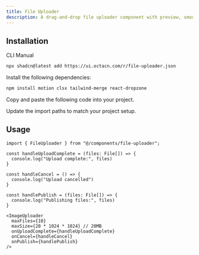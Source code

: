 ```yaml
---
title: File Uploader
description: A drag-and-drop file uploader component with preview, smooth animations, and progress tracking.
---
```


<ComponentPreview
  name="file-uploader-demo"
  className="[&_.preview>[data-orientation=vertical]]:sm:max-w-[80%] **:[.preview]:min-h-[630px] **:[pre]:h-[630px]"
  description="An accordion with three items"
  align="start"
/>

## Installation

<CodeTabs>

<TabsList>
  <TabsTrigger value="cli">CLI</TabsTrigger>
  <TabsTrigger value="manual">Manual</TabsTrigger>
</TabsList>

<TabsContent value="cli">

```bash
npx shadcn@latest add https://ui.octacn.com/r/file-uploader.json
```

</TabsContent>

<TabsContent value="manual">

<Steps>

<Step>Install the following dependencies:</Step>

```bash
npm install motion clsx tailwind-merge react-dropzone
```

<Step>Copy and paste the following code into your project.</Step>

<ComponentSource name="utils" title="lib/utils.ts" />
<ComponentSource name="file-uploader" title="components/file-uploader.tsx" />

<Step>Update the import paths to match your project setup.</Step>

</Steps>

</TabsContent>

</CodeTabs>

## Usage

```tsx showLineNumbers
import { FileUploader } from "@/components/file-uploader";
```

```tsx showLineNumbers
const handleUploadComplete = (files: File[]) => {
  console.log("Upload complete:", files)
}

const handleCancel = () => {
  console.log("Upload cancelled")
}

const handlePublish = (files: File[]) => {
  console.log("Publishing files:", files)
}

```

```tsx showLineNumbers
<ImageUploader
  maxFiles={10}
  maxSize={20 * 1024 * 1024} // 20MB
  onUploadComplete={handleUploadComplete}
  onCancel={handleCancel}
  onPublish={handlePublish}
/>
```

